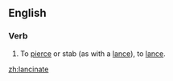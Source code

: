 ==English==

===Verb===
{{en-verb|lancinates|lancinating|lancinated|lancinated}}

#To [[pierce]] or stab (as with a [[lance]]), to [[lance]].

{{anagrams:en/aaceilnnt}}
[[zh:lancinate]]